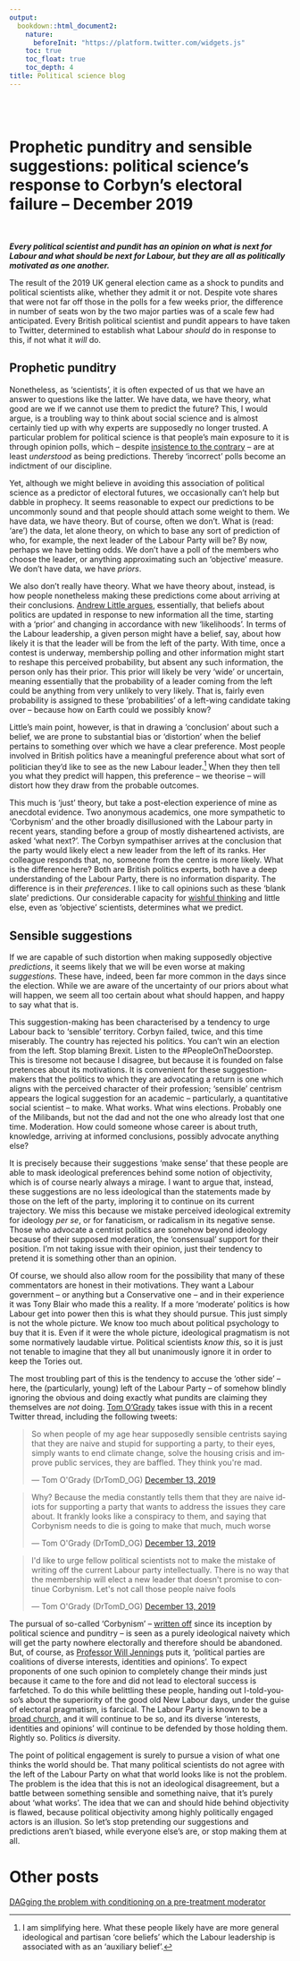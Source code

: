 ```yaml
---
output:
  bookdown::html_document2: 
    nature: 
      beforeInit: "https://platform.twitter.com/widgets.js"
    toc: true
    toc_float: true
    toc_depth: 4
title: Political science blog
---
```

<br />
<br />

# Prophetic punditry and sensible suggestions: political science's response to Corbyn's electoral failure -- December 2019 {-}
<br />

__*Every political scientist and pundit has an opinion on what is next for Labour and what should be next for Labour, but they are all as politically motivated as one another.*__

The result of the 2019 UK general election came as a shock to pundits and political scientists alike, whether they admit it or not. Despite vote shares that were not far off those in the polls for a few weeks prior, the difference in number of seats won by the two major parties was of a scale few had anticipated. Every British political scientist and pundit appears to have taken to Twitter, determined to establish what Labour *should* do in response to this, if not what it *will* do.     

## Prophetic punditry {-}

Nonetheless, as 'scientists', it is often expected of us that we have an answer to questions like the latter. We have data, we have theory, what good are we if we cannot use them to predict the future? This, I would argue, is a troubling way to think about social science and is almost certainly tied up with why experts are supposedly no longer trusted. A particular problem for political science is that people's main exposure to it is through opinion polls, which -- despite [insistence to the contrary](https://www.washingtonpost.com/news/monkey-cage/wp/2013/12/10/a-poll-is-a-snapshot-not-a-forecast/) -- are at least *understood* as being predictions. Thereby 'incorrect' polls become an indictment of our discipline.        

Yet, although we might believe in avoiding this association of political science as a predictor of electoral futures, we occasionally can't help but dabble in prophecy. It seems reasonable to expect our predictions to be uncommonly sound and that people should attach some weight to them. We have data, we have theory. But of course, often we don't. What is (read: 'are') the data, let alone theory, on which to base any sort of prediction of who, for example, the next leader of the Labour Party will be? By now, perhaps we have betting odds. We don't have a poll of the members who choose the leader, or anything approximating such an 'objective' measure. We don't have data, we have *priors*.     

We also don't really have theory. What we have theory about, instead, is how people nonetheless making these predictions come about arriving at their conclusions. [Andrew Little argues](https://onlinelibrary.wiley.com/doi/full/10.1111/ajps.12435), essentially, that beliefs about politics are updated in response to new information all the time, starting with a 'prior' and changing in accordance with new 'likelihoods'. In terms of the Labour leadership, a given person might have a belief, say, about how likely it is that the leader will be from the left of the party. With time, once a contest is underway, membership polling and other information might start to reshape this perceived probability, but absent any such information, the person only has their prior. This prior will likely be very 'wide' or uncertain, meaning essentially that the probability of a leader coming from the left could be anything from very unlikely to very likely. That is, fairly even probability is assigned to these 'probabilities' of a left-wing candidate taking over -- because how on Earth could we possibly know?          

Little's main point, however, is that in drawing a 'conclusion' about such a belief, we are prone to substantial bias or 'distortion' when the belief pertains to something over which we have a clear preference. Most people involved in British politics have a meaningful preference about what sort of politician they'd like to see as the new Labour leader.[^1] When they then tell you what they predict will happen, this preference -- we theorise -- will distort how they draw from the probable outcomes.     

This much is 'just' theory, but take a post-election experience of mine as anecdotal evidence. Two anonymous academics, one more sympathetic to 'Corbynism' and the other broadly disillusioned with the Labour party in recent years, standing before a group of mostly disheartened activists, are asked 'what next?'. The Corbyn sympathiser arrives at the conclusion that the party would likely elect a new leader from the left of its ranks. Her colleague responds that, no, someone from the centre is more likely. What is the difference here? Both are British politics experts, both have a deep understanding of the Labour Party, there is no information disparity. The difference is in their *preferences*. I like to call opinions such as these 'blank slate' predictions. Our considerable capacity for [wishful thinking](https://onlinelibrary.wiley.com/doi/abs/10.1111/j.1559-1816.1991.tb00514.x) and little else, even as 'objective' scientists, determines what we predict.     

## Sensible suggestions {-}

If we are capable of such distortion when making supposedly objective *predictions*, it seems likely that we will be even worse at making *suggestions*. These have, indeed, been far more common in the days since the election. While we are aware of the uncertainty of our priors about what will happen, we seem all too certain about what should happen, and happy to say what that is.     

This suggestion-making has been characterised by a tendency to urge Labour back to 'sensible' territory. Corbyn failed, twice, and this time miserably. The country has rejected his politics. You can't win an election from the left. Stop blaming Brexit. Listen to the #PeopleOnTheDoorstep. This is tiresome not because I disagree, but because it is founded on false pretences about its motivations. It is convenient for these suggestion-makers that the politics to which they are advocating a return is one which aligns with the perceived character of their profession; 'sensible' centrism appears the logical suggestion for an academic -- particularly, a quantitative social scientist -- to make. What works. What wins elections. Probably one of the Milibands, but not the dad and not the one who already lost that one time. Moderation. How could someone whose career is about truth, knowledge, arriving at informed conclusions, possibly advocate anything else?        

It is precisely because their suggestions 'make sense' that these people are able to mask ideological preferences behind some notion of objectivity, which is of course nearly always a mirage. I want to argue that, instead, these suggestions are no less ideological than the statements made by those on the left of the party, imploring it to continue on its current trajectory. We miss this because we mistake perceived ideological extremity for ideology *per se*, or for fanaticism, or radicalism in its negative sense. Those who advocate a centrist politics are somehow beyond ideology because of their supposed moderation, the 'consensual' support for their position. I'm not taking issue with their opinion, just their tendency to pretend it is something other than an opinion.     

Of course, we should also allow room for the possibility that many of these commentators are honest in their motivations. They want a Labour government -- or anything but a Conservative one -- and in their experience it was Tony Blair who made this a reality. If a more 'moderate' politics is how Labour get into power then this is what they should pursue. This just simply is not the whole picture. We know too much about political psychology to buy that it is. Even if it were the whole picture, ideological pragmatism is not some normatively laudable virtue. Political scientists *know this*, so it is just not tenable to imagine that they all but unanimously ignore it in order to keep the Tories out.     

The most troubling part of this is the tendency to accuse the 'other side' -- here, the (particularly, young) left of the Labour Party -- of somehow blindly ignoring the obvious and doing exactly what pundits are claiming they themselves are *not* doing. [Tom O'Grady](https://twitter.com/DrTomD_OG) takes issue with this in a recent Twitter thread, including the following tweets: 



<blockquote class="twitter-tweet"><p lang="en" dir="ltr">So when people of my age hear supposedly sensible centrists saying that they are naive and stupid for supporting a party, to their eyes, simply wants to end climate change, solve the housing crisis and improve public services, they are baffled. They think you&#39;re mad.</p>&mdash; Tom O&#39;Grady (DrTomD_OG) <a href="https://twitter.com/DrTomD_OG/status/1205450350276296704?ref_src=twsrc%5Etfw">December 13, 2019</a></blockquote> <script async src="https://platform.twitter.com/widgets.js" charset="utf-8"></script>

<blockquote class="twitter-tweet"><p lang="en" dir="ltr">Why? Because the media constantly tells them that they are naive idiots for supporting a party that wants to address the issues they care about. It frankly looks like a conspiracy to them, and saying that Corbynism needs to die is going to make that much, much worse</p>&mdash; Tom O&#39;Grady (DrTomD_OG) <a href="https://twitter.com/DrTomD_OG/status/1205450354395111425?ref_src=twsrc%5Etfw">December 13, 2019</a></blockquote> <script async src="https://platform.twitter.com/widgets.js" charset="utf-8"></script>

<blockquote class="twitter-tweet"><p lang="en" dir="ltr">I&#39;d like to urge fellow political scientists not to make the mistake of writing off the current Labour party intellectually. There is no way that the membership will elect a new leader that doesn&#39;t promise to continue Corbynism. Let&#39;s not call those people naive fools</p>&mdash; Tom O&#39;Grady (DrTomD_OG) <a href="https://twitter.com/DrTomD_OG/status/1205450357029167106?ref_src=twsrc%5Etfw">December 13, 2019</a></blockquote> <script async src="https://platform.twitter.com/widgets.js" charset="utf-8"></script>


The pursual of so-called 'Corbynism' -- [written off](https://link.springer.com/article/10.1057%2Fs41293-019-00115-6) since its inception by political science and punditry -- is seen as a purely ideological naivety which will get the party nowhere electorally and therefore should be abandoned. But, of course, as [Professor Will Jennings](https://twitter.com/drjennings/status/1206362405804158976) puts it, 'political parties are coalitions of diverse interests, identities and opinions'. To expect proponents of one such opinion to completely change their minds just because it came to the fore and did not lead to electoral success is farfetched. To do this while belittling these people, handing out I-told-you-so's about the superiority of the good old New Labour days, under the guise of electoral pragmatism, is farcical. The Labour Party is known to be a [broad church](https://theconversation.com/labour-conference-a-major-stress-test-for-the-broad-church-103540), and it will continue to be so, and its diverse 'interests, identities and opinions' will continue to be defended by those holding them. Rightly so. Politics *is* diversity.     

The point of political engagement is surely to pursue a vision of what one thinks the world should be. That many political scientists do not agree with the left of the Labour Party on what that world looks like is not the problem. The problem is the idea that this is not an ideological disagreement, but a battle between something sensible and something naive, that it's purely about 'what works'. The idea that we can and should hide behind objectivity is flawed, because political objectivity among highly politically engaged actors is an illusion. So let's stop pretending our suggestions and predictions aren't biased, while everyone else's are, or stop making them at all.      


# Other posts {-}

<a href="2019-08-22-dag-kam.html">DAGging the problem with conditioning on a pre-treatment moderator</a>  








[^1]: I am simplifying here. What these people likely have are more general ideological and partisan 'core beliefs' which the Labour leadership is associated with as an 'auxiliary belief'. 









